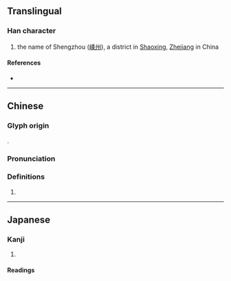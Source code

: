 {{character info/new}}
==Translingual==

===Han character===
{{Han char|rn=46|rad=山|as=10|sn=13|four=22791|canj=UHDP|ids=⿰山乘}}

# the name of Shengzhou ([[w:Shengzhou|嵊州]]), a district in [[w:Shaoxing|Shaoxing]], [[Zhejiang]] in China

====References====
* {{Han ref|kx=0317.521|dkj=08320|dj=0617.230|hdz=10790.170|uh=5D4A|ud=23882|bh=DD4F|bd=56655}}

----

==Chinese==
{{zh-forms}}

===Glyph origin===
{{Han etym}}
{{Han compound|山|乘|t1=mountain|c1=s|c2=p|ls=psc|}}.

===Pronunciation===
{{zh-pron
|m=shèng
|c=sing6
|mc=y
|oc=y
|cat=
}}

===Definitions===
{{zh-hanzi}}

# {{rfdef|zh}}

----

==Japanese==

===Kanji===
{{ja-kanji|grade=|rs=山10}}

# {{defn|lang=ja|sort=山10}}

====Readings====
{{ja-readings|on=[[しょう]] (shō), [[じょう]] (jō)|kun=}}